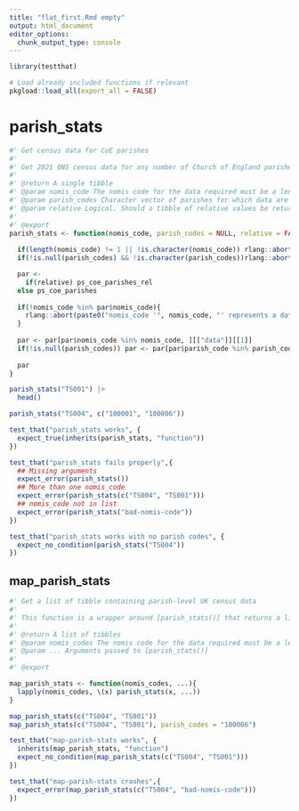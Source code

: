 ```yaml
---
title: "flat_first.Rmd empty"
output: html_document
editor_options: 
  chunk_output_type: console
---
```


```r
library(testthat)
```


```r
# Load already included functions if relevant
pkgload::load_all(export_all = FALSE)
```

# parish_stats
    
```r
#' Get census data for CoE parishes
#' 
#' Get 2021 ONS census data for any number of Church of England parishes
#' 
#' @return A single tibble
#' @param nomis_code The nomis code for the data required must be a length-one character.
#' @param parish_codes Character vector of parishes for which data are desired. If `NULL` (the default), all parishes are returned
#' @param relative Logical. Should a tibble of relative values be returned? The default is absolute values.
#' 
#' @export
parish_stats <- function(nomis_code, parish_codes = NULL, relative = FALSE){
  
  if(length(nomis_code) != 1 || !is.character(nomis_code)) rlang::abort("nomis_codes must be a character vector with length one")
  if(!is.null(parish_codes) && !is.character(parish_codes))rlang::abort("parish_codes must be a character vector with length one")

  par <-
    if(relative) ps_coe_parishes_rel
  else ps_coe_parishes
  
  if(!nomis_code %in% par$nomis_code){
    rlang::abort(paste0("nomis_code '", nomis_code, "' represents a data set that does not exist or is not available"))
  }
  
  par <- par[par$nomis_code %in% nomis_code, ][["data"]][[1]]
  if(!is.null(parish_codes)) par <- par[par$parish_code %in% parish_codes,]
  
  par
}
```
  
```r
parish_stats("TS001") |> 
  head()

parish_stats("TS004", c("100001", "100006"))
```
  
```r
test_that("parish_stats works", {
  expect_true(inherits(parish_stats, "function")) 
})

test_that("parish_stats fails properly",{
  ## Missing arguments
  expect_error(parish_stats())
  ## More than one nomis_code
  expect_error(parish_stats(c("TS004", "TS001")))
  ## nomis_code not in list
  expect_error(parish_stats("bad-nomis-code"))
})

test_that("parish_stats works with no parish codes", {
  expect_no_condition(parish_stats("TS004"))
})
```

## map_parish_stats

```r
#' Get a list of tibble containing parish-level UK census data
#' 
#' This function is a wrapper around [parish_stats()] that returns a list of tibbles
#' 
#' @return A list of tibbles
#' @param nomis_codes The nomis code for the data required must be a length-one character.
#' @param ... Arguments passed to [parish_stats()]
#' 
#' @export

map_parish_stats <- function(nomis_codes, ...){
  lapply(nomis_codes, \(x) parish_stats(x, ...))
}
```

```r
map_parish_stats(c("TS004", "TS001"))
map_parish_stats(c("TS004", "TS001"), parish_codes = "100006")
```

```r
test_that("map-parish-stats works", {
  inherits(map_parish_stats, "function")
  expect_no_condition(map_parish_stats(c("TS004", "TS001")))
})

test_that("map-parish-stats crashes",{
  expect_error(map_parish_stats(c("TS004", "bad-nomis-code")))
})
```
